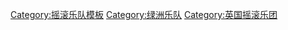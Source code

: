 <noinclude>
{{NoteTA
|G1=艺人译名
|1=zh-hans: 加拉格; zh-cn: 加拉格; zh-hk: 蓋勒格; zh-tw: 蓋勒格; 
|2=zh-hans: 利亚姆; zh-cn:利亚姆; zh-hk: 連恩;  zh-tw: 連恩; 
|3=zh-hans: 甘姆·阿彻; zh-cn: 甘姆·阿彻; zh-hk: 格姆·阿切爾; zh-tw: 格姆·阿切爾;
}}
</noinclude>
{{Navbox musical artist
| name       = 綠洲 (樂團)
| title      = [[綠洲合唱團|綠洲]]
| state = {{{state|autocollapse}}}
| bodyclass  = hlist
| background = group_or_band
| above =
* '''[[諾爾·蓋勒格]]'''
*''' [[連恩·蓋勒格]]'''
* '''[[甘姆·阿徹]]'''
* '''[[安迪·貝爾]]'''

* [[保羅·麥克蓋根]]
* [[保羅·亞瑟斯]]
* [[東尼·麥卡羅]]
* [[艾倫·懷特]]

| group1 = 錄音室專輯
| list1  =
* '''[[絕對可能]]'''
* '''[[晨光榮耀]]'''
* '''[[全體集合]]'''
* '''[[站在巨人的肩膀上]]'''
* '''[[異類效應]]'''
* '''[[真實的謊言 (專輯)|真實的謊言]]'''
* '''[[靈魂解放]]'''

| group2 = 現場專輯
| list2  =
* [[Familiar to Millions]]

| group3 = 精選集
| list3  =
* [[The Masterplan]]
* [[Stop the Clocks]]
* [[Time Flies... 1994–2009]]

| group4 = 迷你專輯(EP)
| list4  =
* [[Live Demonstration]]
* [[Boy with the Blues (EP)|Boy with the Blues]]

| group5     = 單曲
| list5      = {{Navbox musical artist|border=child
| evenodd    = swap

| group1 = 絕對可能
| list1  =
* [[Supersonic (Oasis song)|Supersonic]]
* [[Shakermaker]]
* [[Live Forever]]
* [[Cigarettes & Alcohol]]
* [[Rock 'n' Roll Star]]

| group2 = 晨光榮耀
| list2  =
* [[Some Might Say]]
* [[Roll with It (Oasis song)|Roll with It]]
* [[Morning Glory (Oasis song)|Morning Glory]]
* [[Wonderwall (song)|Wonderwall]]
* [[Don't Look Back in Anger]]
* [[Champagne Supernova]]

| group3 = 全體集合
| list3  =
* [[D'You Know What I Mean?]]
* [[Stand by Me (Oasis song)|Stand by Me]]
* [[All Around the World (Oasis song)|All Around the World]]
* [[Don't Go Away]]

| group5 = 站在巨人的肩膀上
| list5  =
* [[Go Let It Out]]
* [[Where Did It All Go Wrong?]]
* [[Who Feels Love?]]
* [[Sunday Morning Call]]

| group6 = 異類效應
| list6  =
* [[The Hindu Times]]
* [[Stop Crying Your Heart Out]]
* [[Little by Little (Oasis song)|Little by Little]]/[[She Is Love]]
* [[Songbird (Oasis song)|Songbird]]

| group7 = 真實的謊言
| list7  =
* [[Lyla (song)|Lyla]]
* [[The Importance of Being Idle (song)|The Importance of Being Idle]]
* [[Let There Be Love (Oasis song)|Let There Be Love]]

| group8 = 靈魂解放
| list8  =
* [[The Shock of the Lightning]]
* [[I'm Outta Time]]
* [[Falling Down (Oasis song)|Falling Down]]

| group9 = 未收錄單曲
| list9  =
* [[Whatever (Oasis song)|Whatever]]
* [[Lord Don't Slow Me Down (song)|Lord Don't Slow Me Down]]
}}

| group6 = 其他歌曲
| list6  =
* [[Slide Away (Oasis song)|Slide Away]]
* [[Half the World Away]]
* [[Talk Tonight]]
* [[Acquiesce]]
* [[The Masterplan (song)|The Masterplan]]
* [[Mucky Fingers]]
* [[Boy with the Blues]]

| group7 = 影像專輯
| list7  =
* [[Live by the Sea]]
* [[...There and Then]]
* [[Familiar to Millions#Video version (DVD/VHS)|Familiar to Millions]]
* [[Definitely Maybe#DVD|Definitely Maybe]]
* [[Lord Don't Slow Me Down]]
* [[Time Flies... 1994–2009#Disc 3: DVD|Time Flies... 1994–2009]]

| group8 = 巡演
| list8  =
* [[(What's the Story) Morning Glory? Tour]]
* [[Be Here Now Tour]]
* [[Standing on the Shoulder of Giants Tour]]
* [[The Tour of Brotherly Love]]
* [[Heathen Chemistry Tour]]
* [[Don't Believe the Truth Tour]]
* [[Dig Out Your Soul Tour]]

| group9     = 相關條目
| list9      = {{Navbox musical artist|border=child

| group1 = 條目
| list1  =
* [[Oasis discography|Discography]]
* [[List of awards and nominations received by Oasis|Awards]]
* [[List of Oasis band members|Band members]]
* [[List of Oasis songs|Songs]]
* [[Britpop|英倫搖滾]]

| group2 = 團體
| list2  =
* [[诺尔盖勒格的高飞小鸟|诺尔加拉格的高飞小鸟]]
* [[Beady Eye|Beady Eye]]
* [[Heavy Stereo]]
* [[Hurricane No. 1|Hurricane #1]]
* [[Ride (band)|Ride]]
* [[The Rain]]
* [[No Way Sis]]

| group3 = 人物
| list3  =
* [[Jay Darlington]]
* [[The Real People|Tony Griffiths]]
* [[Terry Kirkbride]]
* [[Alan McGee]]
* [[Scott McLeod (bassist)|Scott McLeod]]
* [[Owen Morris]]
* [[Dave Sardy]]
* [[Chris Sharrock]]
* [[Paul Stacey]]
* [[Zak Starkey]]
* [[Steve White (drummer)|Steve White]]

| group4 = 廠牌
| list4  =
* [[Big Brother Recordings]]
* [[Creation Records]]
* [[Columbia Records]]
* [[Epic Records]]
* [[Reprise Records]]

| group5 = 專輯 與 歌曲
| list5  =
* ''[[The Dreams We Have as Children&nbsp;– Live at the Royal Albert Hall|The Dreams We Have as Children]]''
* ''[[Standing on the Edge of the Noise]]''
* "[[Wibbling Rivalry]]"
* "[[Stop the Clocks (song)|Stop the Clocks]]"
}}

| below =
* '''{{Icon|Book}} [[:en:Book:Oasis|綠洲]]'''
* '''{{Icon|Category}} [[:en: :Category:Oasis (band)|類別：綠洲]]'''
}}
<noinclude>
[[Category:摇滚乐队模板]]
[[Category:绿洲乐队]]
[[Category:英国摇滚乐团]]
</noinclude>